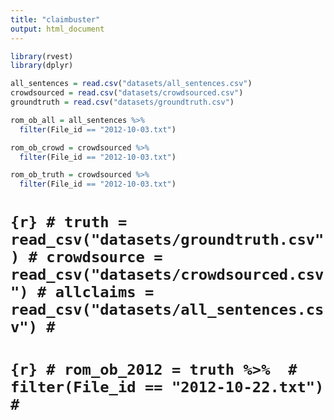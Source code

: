 ```yaml
---
title: "claimbuster"
output: html_document
---
```


```r
library(rvest)
library(dplyr)
```


```r
all_sentences = read.csv("datasets/all_sentences.csv")
crowdsourced = read.csv("datasets/crowdsourced.csv")
groundtruth = read.csv("datasets/groundtruth.csv")
```

```r
rom_ob_all = all_sentences %>% 
  filter(File_id == "2012-10-03.txt")

rom_ob_crowd = crowdsourced %>% 
  filter(File_id == "2012-10-03.txt")

rom_ob_truth = crowdsourced %>% 
  filter(File_id == "2012-10-03.txt")

```




# ```{r}
# truth = read_csv("datasets/groundtruth.csv")
# crowdsource = read_csv("datasets/crowdsourced.csv")
# allclaims = read_csv("datasets/all_sentences.csv")
# ```
# 
# ```{r}
# rom_ob_2012 = truth %>% 
#   filter(File_id == "2012-10-22.txt")
# ```
